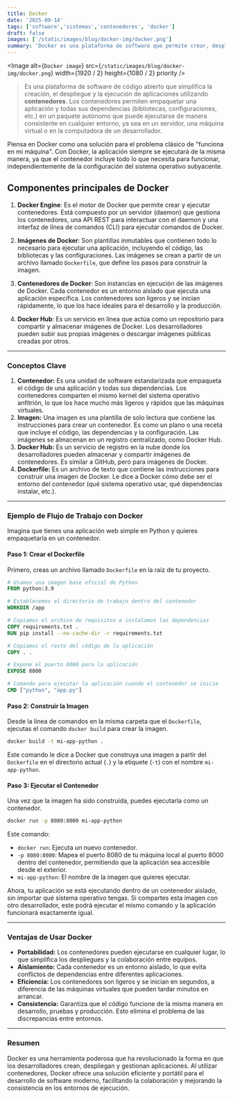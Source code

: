 ```yaml
---
title: Docker
date: '2025-09-14'
tags: ['software','sistemas','contenedores', 'docker']
draft: false
images: ['/static/images/blog/docker-img/docker.png']
summary: 'Docker es una plataforma de software que permite crear, desplegar y gestionar aplicaciones dentro de contenedores ligeros y portátiles. Facilita la automatización del despliegue de aplicaciones al empaquetarlas con todas sus dependencias en un entorno aislado.'
---
```


<Image
  alt={`Docker image`}
  src={`/static/images/blog/docker-img/docker.png`}
  width={1920 / 2}
  height={1080 / 2}
  priority
/>

>Es una plataforma de software de código abierto que simplifica la creación, el despliegue y la ejecución de aplicaciones utilizando **contenedores**. Los contenedores permiten empaquetar una aplicación y todas sus dependencias (bibliotecas, configuraciones, etc.) en un paquete autónomo que puede ejecutarse de manera consistente en cualquier entorno, ya sea en un servidor, una máquina virtual o en la computadora de un desarrollador.

Piensa en Docker como una solución para el problema clásico de "funciona en mi máquina". Con Docker, la aplicación siempre se ejecutará de la misma manera, ya que el contenedor incluye todo lo que necesita para funcionar, independientemente de la configuración del sistema operativo subyacente.

## Componentes principales de Docker

1. **Docker Engine**: Es el motor de Docker que permite crear y ejecutar contenedores. Está compuesto por un servidor (daemon) que gestiona los contenedores, una API REST para interactuar con el daemon y una interfaz de línea de comandos (CLI) para ejecutar comandos de Docker.

2. **Imágenes de Docker**: Son plantillas inmutables que contienen todo lo necesario para ejecutar una aplicación, incluyendo el código, las bibliotecas y las configuraciones. Las imágenes se crean a partir de un archivo llamado `Dockerfile`, que define los pasos para construir la imagen.

3. **Contenedores de Docker**: Son instancias en ejecución de las imágenes de Docker. Cada contenedor es un entorno aislado que ejecuta una aplicación específica. Los contenedores son ligeros y se inician rápidamente, lo que los hace ideales para el desarrollo y la producción.

4. **Docker Hub**: Es un servicio en línea que actúa como un repositorio para compartir y almacenar imágenes de Docker. Los desarrolladores pueden subir sus propias imágenes o descargar imágenes públicas creadas por otros.

-----

### Conceptos Clave

1.  **Contenedor:** Es una unidad de software estandarizada que empaqueta el código de una aplicación y todas sus dependencias. Los contenedores comparten el mismo kernel del sistema operativo anfitrión, lo que los hace mucho más ligeros y rápidos que las máquinas virtuales.
2.  **Imagen:** Una imagen es una plantilla de solo lectura que contiene las instrucciones para crear un contenedor. Es como un plano o una receta que incluye el código, las dependencias y la configuración. Las imágenes se almacenan en un registro centralizado, como Docker Hub.
3.  **Docker Hub:** Es un servicio de registro en la nube donde los desarrolladores pueden almacenar y compartir imágenes de contenedores. Es similar a GitHub, pero para imágenes de Docker.
4.  **Dockerfile:** Es un archivo de texto que contiene las instrucciones para construir una imagen de Docker. Le dice a Docker cómo debe ser el entorno del contenedor (qué sistema operativo usar, qué dependencias instalar, etc.).

-----

### Ejemplo de Flujo de Trabajo con Docker

Imagina que tienes una aplicación web simple en Python y quieres empaquetarla en un contenedor.

#### Paso 1: Crear el Dockerfile

Primero, creas un archivo llamado `Dockerfile` en la raíz de tu proyecto.

```dockerfile
# Usamos una imagen base oficial de Python
FROM python:3.9

# Establecemos el directorio de trabajo dentro del contenedor
WORKDIR /app

# Copiamos el archivo de requisitos e instalamos las dependencias
COPY requirements.txt .
RUN pip install --no-cache-dir -r requirements.txt

# Copiamos el resto del código de la aplicación
COPY . .

# Expone el puerto 8000 para la aplicación
EXPOSE 8000

# Comando para ejecutar la aplicación cuando el contenedor se inicie
CMD ["python", "app.py"]
```

#### Paso 2: Construir la Imagen

Desde la línea de comandos en la misma carpeta que el `Dockerfile`, ejecutas el comando `docker build` para crear la imagen.

```bash
docker build -t mi-app-python .
```

Este comando le dice a Docker que construya una imagen a partir del `Dockerfile` en el directorio actual (`.`) y la etiquete (`-t`) con el nombre `mi-app-python`.

#### Paso 3: Ejecutar el Contenedor

Una vez que la imagen ha sido construida, puedes ejecutarla como un contenedor.

```bash
docker run -p 8080:8000 mi-app-python
```

Este comando:

  * `docker run`: Ejecuta un nuevo contenedor.
  * `-p 8080:8000`: Mapea el puerto 8080 de tu máquina local al puerto 8000 dentro del contenedor, permitiendo que la aplicación sea accesible desde el exterior.
  * `mi-app-python`: El nombre de la imagen que quieres ejecutar.

Ahora, tu aplicación se está ejecutando dentro de un contenedor aislado, sin importar qué sistema operativo tengas. Si compartes esta imagen con otro desarrollador, este podrá ejecutar el mismo comando y la aplicación funcionará exactamente igual.

-----

### Ventajas de Usar Docker

  * **Portabilidad:** Los contenedores pueden ejecutarse en cualquier lugar, lo que simplifica los despliegues y la colaboración entre equipos.
  * **Aislamiento:** Cada contenedor es un entorno aislado, lo que evita conflictos de dependencias entre diferentes aplicaciones.
  * **Eficiencia:** Los contenedores son ligeros y se inician en segundos, a diferencia de las máquinas virtuales que pueden tardar minutos en arrancar.
  * **Consistencia:** Garantiza que el código funcione de la misma manera en desarrollo, pruebas y producción. Esto elimina el problema de las discrepancias entre entornos.

-----

### Resumen

Docker es una herramienta poderosa que ha revolucionado la forma en que los desarrolladores crean, despliegan y gestionan aplicaciones. Al utilizar contenedores, Docker ofrece una solución eficiente y portátil para el desarrollo de software moderno, facilitando la colaboración y mejorando la consistencia en los entornos de ejecución.